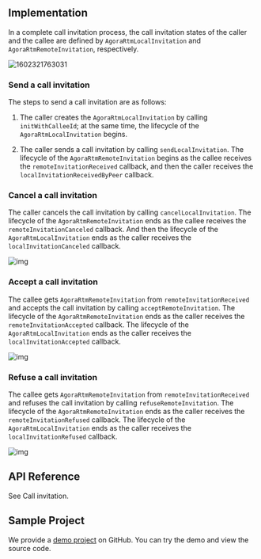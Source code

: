 <PlatformWrapper platform="macos">
        
## Implementation

In a complete call invitation process, the call invitation states of the caller and the callee are defined by `AgoraRtmLocalInvitation` and `AgoraRtmRemoteInvitation`, respectively.

![1602321763031](https://web-cdn.agora.io/docs-files/1602321763031)

### Send a call invitation

The steps to send a call invitation are as follows:

1.  The caller creates the `AgoraRtmLocalInvitation` by calling `initWithCalleeId`; at the same time, the lifecycle of the `AgoraRtmLocalInvitation` begins.

2.  The caller sends a call invitation by calling `sendLocalInvitation`. The lifecycle of the `AgoraRtmRemoteInvitation` begins as the callee receives the `remoteInvitationReceived` callback, and then the caller receives the `localInvitationReceivedByPeer` callback.

### Cancel a call invitation

The caller cancels the call invitation by calling `cancelLocalInvitation`. The lifecycle of the `AgoraRtmRemoteInvitation` ends as the callee receives the `remoteInvitationCanceled` callback. And then the lifecycle of the `AgoraRtmLocalInvitation` ends as the caller receives the `localInvitationCanceled` callback.

![img](https://web-cdn.agora.io/docs-files/1598604688759)

### Accept a call invitation

The callee gets `AgoraRtmRemoteInvitation` from `remoteInvitationReceived` and accepts the call invitation by calling `acceptRemoteInvitation`. The lifecycle of the `AgoraRtmRemoteInvitation` ends as the caller receives the `remoteInvitationAccepted` callback. The lifecycle of the `AgoraRtmLocalInvitation` ends as the caller receives the `localInvitationAccepted` callback.

![img](https://web-cdn.agora.io/docs-files/1598604695722)

### Refuse a call invitation

The callee gets `AgoraRtmRemoteInvitation` from `remoteInvitationReceived` and refuses the call invitation by calling `refuseRemoteInvitation`. The lifecycle of the `AgoraRtmRemoteInvitation` ends as the caller receives the `remoteInvitationRefused` callback. The lifecycle of the `AgoraRtmLocalInvitation` ends as the caller receives the `localInvitationRefused` callback.

![img](https://web-cdn.agora.io/docs-files/1598604702210)

## API Reference

See <Link to="{{Global.SIGNALING_API_REF_OC_ROOT}}/docs/API-Overview.html#callinvitation">Call invitation</Link>.

## Sample Project

We provide a [demo project](https://github.com/AgoraIO-Usecase/Video-Calling) on GitHub. You can try the demo and view the source code.
</PlatformWrapper>
